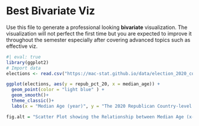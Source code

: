 
# Best Bivariate Viz {-}


Use this file to generate a professional looking **bivariate** visualization.  The visualization will not perfect the first time but you are expected to improve it throughout the semester especially after covering advanced topics such as effective viz.

```r
#| eval: true
library(ggplot2)
# Import data
elections <- read.csv("https://mac-stat.github.io/data/election_2020_county.csv")
```



```r

ggplot(elections, aes(y = repub_pct_20, x = median_age)) +
  geom_point(color = "light blue" ) + 
  geom_smooth()+
  theme_classic()+
  labs(x = "Median Age (year)", y = "The 2020 Republican Country-level Support", title = "Relationship between Median Age and 2020 Republican Election Suppport", caption = "Made by Shaylee (4/25)")

fig.alt = "Scatter Plot showing the Relationship between Median Age (x-axis) and 2020 Republican Election Suppport (y-axis). Use a line of best fit to show a possible weak positive relationship where most of the data is clustered between age 30-50 and 25-75% support."

```

